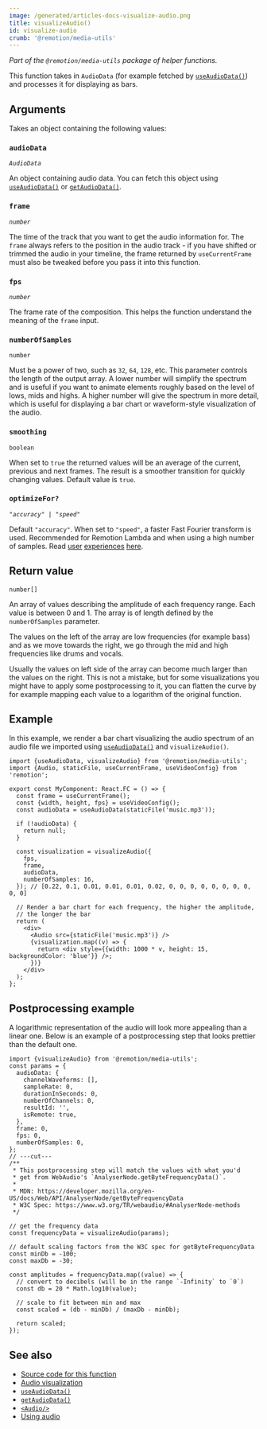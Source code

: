 ```yaml
---
image: /generated/articles-docs-visualize-audio.png
title: visualizeAudio()
id: visualize-audio
crumb: '@remotion/media-utils'
---
```


_Part of the `@remotion/media-utils` package of helper functions._

This function takes in `AudioData` (for example fetched by [`useAudioData()`](/docs/use-audio-data)) and processes it for displaying as bars.

## Arguments

Takes an object containing the following values:

### `audioData`

_`AudioData`_

An object containing audio data. You can fetch this object using [`useAudioData()`](/docs/use-audio-data) or [`getAudioData()`](/docs/get-audio-data).

### `frame`

_`number`_

The time of the track that you want to get the audio information for. The `frame` always refers to the position in the audio track - if you have shifted or trimmed the audio in your timeline, the frame returned by `useCurrentFrame` must also be tweaked before you pass it into this function.

### `fps`

_`number`_

The frame rate of the composition. This helps the function understand the meaning of the `frame` input.

### `numberOfSamples`

`number`

Must be a power of two, such as `32`, `64`, `128`, etc. This parameter controls the length of the output array. A lower number will simplify the spectrum and is useful if you want to animate elements roughly based on the level of lows, mids and highs. A higher number will give the spectrum in more detail, which is useful for displaying a bar chart or waveform-style visualization of the audio.

### `smoothing`

`boolean`

When set to `true` the returned values will be an average of the current, previous and next frames. The result is a smoother transition for quickly changing values. Default value is `true`.

### `optimizeFor?`<AvailableFrom v="4.0.83"/>

_`"accuracy" | "speed"`_

Default `"accuracy"`. When set to `"speed"`, a faster Fast Fourier transform is used. Recommended for Remotion Lambda and when using a high number of samples. Read [user](https://discord.com/channels/809501355504959528/1189048518988550264/1190228606287360030) [experiences](https://discord.com/channels/809501355504959528/1155110845488046111/1155111360481480725) [here](https://github.com/remotion-dev/remotion/issues/2925).

## Return value

`number[]`

An array of values describing the amplitude of each frequency range. Each value is between 0 and 1. The array is of length defined by the `numberOfSamples` parameter.

The values on the left of the array are low frequencies (for example bass) and as we move towards the right, we go through the mid and high frequencies like drums and vocals.

Usually the values on left side of the array can become much larger than the values on the right. This is not a mistake, but for some visualizations you might have to apply some postprocessing to it, you can flatten the curve by for example mapping each value to a logarithm of the original function.

## Example

In this example, we render a bar chart visualizing the audio spectrum of an audio file we imported using [`useAudioData()`](/docs/use-audio-data) and `visualizeAudio()`.

```tsx twoslash
import {useAudioData, visualizeAudio} from '@remotion/media-utils';
import {Audio, staticFile, useCurrentFrame, useVideoConfig} from 'remotion';

export const MyComponent: React.FC = () => {
  const frame = useCurrentFrame();
  const {width, height, fps} = useVideoConfig();
  const audioData = useAudioData(staticFile('music.mp3'));

  if (!audioData) {
    return null;
  }

  const visualization = visualizeAudio({
    fps,
    frame,
    audioData,
    numberOfSamples: 16,
  }); // [0.22, 0.1, 0.01, 0.01, 0.01, 0.02, 0, 0, 0, 0, 0, 0, 0, 0, 0, 0]

  // Render a bar chart for each frequency, the higher the amplitude,
  // the longer the bar
  return (
    <div>
      <Audio src={staticFile('music.mp3')} />
      {visualization.map((v) => {
        return <div style={{width: 1000 * v, height: 15, backgroundColor: 'blue'}} />;
      })}
    </div>
  );
};
```

## Postprocessing example

A logarithmic representation of the audio will look more appealing than a linear one. Below is an example of a postprocessing step that looks prettier than the default one.

```tsx twoslash
import {visualizeAudio} from '@remotion/media-utils';
const params = {
  audioData: {
    channelWaveforms: [],
    sampleRate: 0,
    durationInSeconds: 0,
    numberOfChannels: 0,
    resultId: '',
    isRemote: true,
  },
  frame: 0,
  fps: 0,
  numberOfSamples: 0,
};
// ---cut---
/**
 * This postprocessing step will match the values with what you'd
 * get from WebAudio's `AnalyserNode.getByteFrequencyData()`.
 *
 * MDN: https://developer.mozilla.org/en-US/docs/Web/API/AnalyserNode/getByteFrequencyData
 * W3C Spec: https://www.w3.org/TR/webaudio/#AnalyserNode-methods
 */

// get the frequency data
const frequencyData = visualizeAudio(params);

// default scaling factors from the W3C spec for getByteFrequencyData
const minDb = -100;
const maxDb = -30;

const amplitudes = frequencyData.map((value) => {
  // convert to decibels (will be in the range `-Infinity` to `0`)
  const db = 20 * Math.log10(value);

  // scale to fit between min and max
  const scaled = (db - minDb) / (maxDb - minDb);

  return scaled;
});
```

## See also

- [Source code for this function](https://github.com/remotion-dev/remotion/blob/main/packages/media-utils/src/visualize-audio.ts)
- [Audio visualization](/docs/audio-visualization)
- [`useAudioData()`](/docs/use-audio-data)
- [`getAudioData()`](/docs/get-audio-data)
- [`<Audio/>`](/docs/audio)
- [Using audio](/docs/using-audio)
